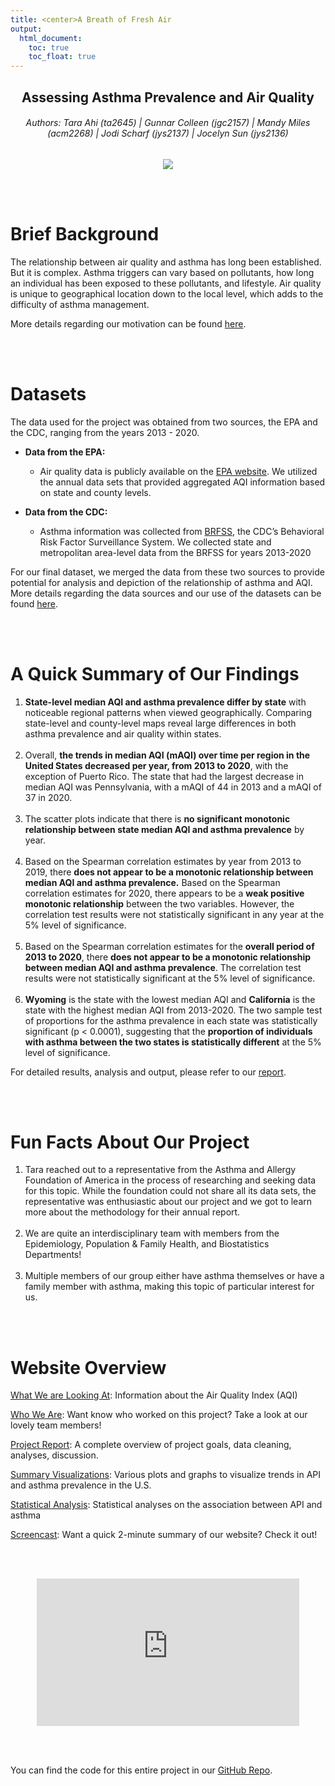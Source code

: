 ```yaml
---
title: <center>A Breath of Fresh Air
output:   
  html_document:
    toc: true
    toc_float: true
---
```


<h2 style="text-align: center;" markdown="1">Assessing Asthma Prevalence and Air Quality</h2>
<h6 style="text-align: center;" markdown="1">Authors: Tara Ahi (ta2645)  |  Gunnar Colleen (jgc2157)  |  Mandy Miles (acm2268)  |  Jodi Scharf (jys2137)  |  Jocelyn Sun (jys2136)</h6>
<center><a href=""><img src="images/city_image.jpeg"></a></center>


<br></br>

# Brief Background

The relationship between air quality and asthma has long been established. But it is complex. Asthma triggers can vary based on pollutants, how long an individual has been exposed to these pollutants, and lifestyle. Air quality is unique to geographical location down to the local level, which adds to the difficulty of asthma management.

More details regarding our motivation can be found [here](report.html#ourmotivation).

<br></br>

# Datasets

The data used for the project was obtained from two sources, the EPA and the CDC, ranging from the years 2013 - 2020.

* **Data from the EPA:**

  * Air quality data is publicly available on the [EPA website](https://aqs.epa.gov/aqsweb/airdata/download_files.html). We utilized the annual data sets that provided aggregated AQI information based on state and county levels. 

* **Data from the CDC:**

  * Asthma information was collected from [BRFSS](https://www.cdc.gov/brfss/), the CDC's Behavioral Risk Factor Surveillance System. We collected state and metropolitan area-level data from the BRFSS for years 2013-2020  

For our final dataset, we merged the data from these two sources to provide potential for analysis and depiction of the relationship of asthma and AQI. More details regarding the data sources and our use of the datasets can be found [here](report.html#data).


<br></br>

# A Quick Summary of Our Findings

1. **State-level median AQI and asthma prevalence differ by state** with noticeable regional patterns when viewed geographically. Comparing state-level and county-level maps reveal large differences in both asthma prevalence and air quality within states.
<br></br>
2. Overall, **the trends in median AQI (mAQI) over time per region in the United States decreased per year, from 2013 to 2020**, with the exception of Puerto Rico. The state that had the largest decrease in median AQI was Pennsylvania, with a mAQI of 44 in 2013 and a mAQI of 37 in 2020. 
<br></br>
3. The scatter plots indicate that there is **no significant monotonic relationship between state median AQI and asthma prevalence** by year.
<br></br>
4. Based on the Spearman correlation estimates by year from 2013 to 2019, there **does not appear to be a monotonic relationship between median AQI and asthma prevalence.** Based on the Spearman correlation estimates for 2020, there appears to be a **weak positive monotonic relationship** between the two variables. However, the correlation test results were not statistically significant in any year at the 5% level of significance. 
<br></br>
5. Based on the Spearman correlation estimates for the **overall period of 2013 to 2020**, there **does not appear to be a monotonic relationship between median AQI and asthma prevalence**. The correlation test results were not statistically significant at the 5% level of significance. 
<br></br>
6. **Wyoming** is the state with the lowest median AQI and **California** is the state with the highest median AQI from 2013-2020. The two sample test of proportions for the asthma prevalence in each state was statistically significant (p < 0.0001), suggesting that the **proportion of individuals with asthma between the two states is statistically different** at the 5% level of significance.  

For detailed results, analysis and output, please refer to our [report](report.html).

<br></br>

# Fun Facts About Our Project

1. Tara reached out to a representative from the Asthma and Allergy Foundation of America in the process of researching and seeking data for this topic. While the foundation could not share all its data sets, the representative was enthusiastic about our project and we got to learn more about the methodology for their annual report. 
<br></br>
2. We are quite an interdisciplinary team with members from the Epidemiology, Population & Family Health, and Biostatistics Departments!
<br></br>
3. Multiple members of our group either have asthma themselves or have a family member with asthma, making this topic of particular interest for us. 

<br></br>

# Website Overview

[What We are Looking At](background.html): Information about the Air Quality Index (AQI)

[Who We Are](team.html): Want know who worked on this project? Take a look at our lovely team members!

[Project Report](report.html): A complete overview of project goals, data cleaning, analyses, discussion.

[Summary Visualizations](viz.html): Various plots and graphs to visualize trends in API and asthma prevalence in the U.S.

[Statistical Analysis](stats.html): Statistical analyses on the association between API and asthma 

[Screencast](https://youtu.be/QlB-vMrHgMs): Want a quick 2-minute summary of our website? Check it out!

<br></br>

<center>
<iframe width="420" height="236" src="https://www.youtube.com/embed/QlB-vMrHgMs" frameborder="0" allow="accelerometer; autoplay; encrypted-media; gyroscope; picture-in-picture" allowfullscreen></iframe>
</center>

<br></br>

You can find the code for this entire project in our [GitHub Repo](https://github.com/jodischarf/P8105_final_project.github.io).